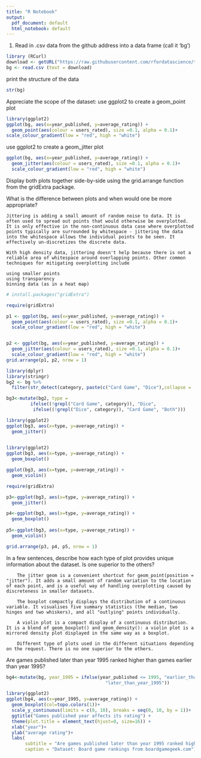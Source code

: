 ```yaml
---
title: "R Notebook"
output:
  pdf_document: default
  html_notebook: default
---
```



1. Read in .csv data from the github address into a data frame (call it ‘bg’)
```r
library (RCurl)
download <- getURL("https://raw.githubusercontent.com/rfordatascience/tidytuesday/master/data/2019/2019-03-12/board_games.csv")
bg <- read.csv (text = download)
```


print the structure of the data
```r
str(bg)
```
Appreciate the scope of the dataset:
  use ggplot2 to create a geom_point plot 
```r
library(ggplot2)
ggplot(bg, aes(x=year_published, y=average_rating)) +
  geom_point(aes(colour = users_rated), size =0.1, alpha = 0.1)+
scale_colour_gradient(low = "red", high = "white")

```
  use ggplot2 to create a geom_jitter plot 
```r
ggplot(bg, aes(x=year_published, y=average_rating)) +
  geom_jitter(aes(colour = users_rated), size =0.1, alpha = 0.1)+
  scale_colour_gradient(low = "red", high = "white")

```
Display both plots together side-by-side using the grid.arrange function from the gridExtra package. 

What is the difference between plots and when would one be more appropriate?

    Jittering is adding a small amount of random noise to data. It is often used to spread out points that would otherwise be overplotted. It is only effective in the non-continuous data case where overplotted points typically are surrounded by whitespace - jittering the data into the whitespace allows the individual points to be seen. It effectively un-discretizes the discrete data.
    
    With high density data, jittering doesn't help because there is not a reliable area of whitespace around overlapping points. Other common techniques for mitigating overplotting include
    
    using smaller points
    using transparency
    binning data (as in a heat map)


```r
# install.packages("gridExtra")

require(gridExtra)

p1 <- ggplot(bg, aes(x=year_published, y=average_rating)) +
  geom_point(aes(colour = users_rated), size =0.1, alpha = 0.1)+
  scale_colour_gradient(low = "red", high = "white")


p2 <- ggplot(bg, aes(x=year_published, y=average_rating)) +
  geom_jitter(aes(colour = users_rated), size =0.1, alpha = 0.1)+
  scale_colour_gradient(low = "red", high = "white")
grid.arrange(p1, p2, nrow = 1)
```
```r
library(dplyr)
library(stringr)
bg2 <- bg %>%
  filter(str_detect(category, paste(c("Card Game", "Dice"),collapse = '|')))

bg3<-mutate(bg2, type = 
         ifelse((!grepl("Card Game", category)), "Dice",
          ifelse((!grepl("Dice", category)), "Card Game", "Both")))
```

```r
library(ggplot2)
ggplot(bg3, aes(x=type, y=average_rating)) +
  geom_jitter()
  
```


```r
library(ggplot2)
ggplot(bg3, aes(x=type, y=average_rating)) +
  geom_boxplot()
```



```r
ggplot(bg3, aes(x=type, y=average_rating)) +
  geom_violin()
```


```r
require(gridExtra)

p3<-ggplot(bg3, aes(x=type, y=average_rating)) +
  geom_jitter()

p4<-ggplot(bg3, aes(x=type, y=average_rating)) +
  geom_boxplot()
  
p5<-ggplot(bg3, aes(x=type, y=average_rating)) +
  geom_violin()

grid.arrange(p3, p4, p5, nrow = 1)
```
In a few sentences, describe how each type of plot provides unique information about the dataset. Is one superior to the others?
            
        The jitter geom is a convenient shortcut for geom_point(position = "jitter"). It adds a small amount of random variation to the location of each point, and is a useful way of handling overplotting caused by discreteness in smaller datasets.
        
        The boxplot compactly displays the distribution of a continuous variable. It visualises five summary statistics (the median, two hinges and two whiskers), and all "outlying" points individually.    
        
        A violin plot is a compact display of a continuous distribution. It is a blend of geom_boxplot() and geom_density(): a violin plot is a mirrored density plot displayed in the same way as a boxplot.
        
        Different type of plots used in the different situations depending on the request. There is no one superior to the others.



Are games published later than year 1995 ranked higher than games earlier than year 1995?

```r
bg4<-mutate(bg, year_1995 = ifelse(year_published <= 1995, "earlier_than_year_1995",
                                     "later_than_year_1995"))
```


```r
library(ggplot2)
ggplot(bg4, aes(x=year_1995, y=average_rating)) +
  geom_boxplot(col=topo.colors(1))+
  scale_y_continuous(limits = c(0, 10), breaks = seq(0, 10, by = 1))+
  ggtitle("Games published year affects its rating") +
  theme(plot.title = element_text(hjust=0, size=16)) +
  xlab("year")+
  ylab("average rating")+
  labs(
       subtitle = "Are games published later than year 1995 ranked higher than games earlier than year 1995 ?",
       caption = "Dataset: Board game rankings from boardgamegeek.com") 
  
 
  
```







